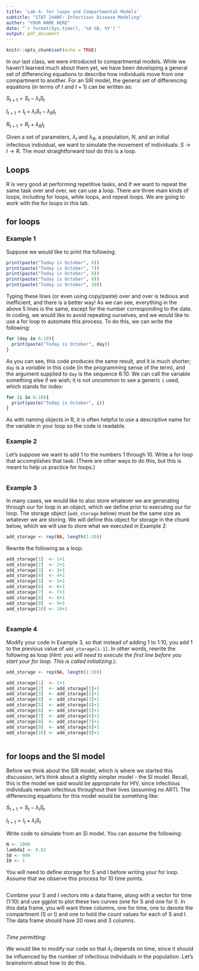 ---
title: 'Lab 4: for loops and Compartmental Models'
subtitle: "STAT 244NF: Infectious Disease Modeling"
author: "YOUR NAME HERE"
date: "`r format(Sys.time(), '%d %B, %Y')`"
output: pdf_document
---

```{r setup, include=FALSE}
knitr::opts_chunk$set(echo = TRUE)
```

In our last class, we were introduced to compartmental models. While we haven't learned much about them yet, we have been developing a general set of differencing equations to describe how individuals move from one compartment to another. For an SIR model, the general set of differencing equations (in terms of $t$ and $t+1$) can be written as:

$S_{t+1}=S_t-\lambda_IS_t$

$I_{t+1}=I_t+\lambda_IS_t-\lambda_RI_t$

$R_{t+1}=R_t+\lambda_RI_t$

Given a set of parameters, $\lambda_I$ and $\lambda_R$, a population, $N$, and an initial infectious individual, we want to simulate the movement of individuals: $S \rightarrow I \rightarrow R$. The most straightforward tool do this is a loop.  

## Loops

R is very good at performing repetitive tasks, and if we want to repeat the same task over and over, we can use a loop. There are three main kinds of loops, including for loops, while loops, and repeat loops. We are going to work with the for loops in this lab.

## for loops

### Example 1

Suppose we would like to print the following: 

```{r}
print(paste("Today is October", 6))
print(paste("Today is October", 7))
print(paste("Today is October", 8))
print(paste("Today is October", 9))
print(paste("Today is October", 10))
```

Typing these lines (or even using copy/paste) over and over is tedious and inefficient, and there is a better way! As we can see, everything in the above 5 lines is the same, except for the number corresponding to the date. In coding, we would like to avoid repeating ourselves, and we would like to use a for loop to automate this process. To do this, we can write the following: 

```{r}
for (day in 6:10){
  print(paste("Today is October", day))
}
```

As you can see, this code produces the same result, and it is much shorter; `day` is a *variable* in this code (in the programming sense of the term), and the argument supplied to `day` is the sequence 6:10. We can call the variable something else if we wish; it is not uncommon to see a generic `i` used, which stands for index:

```{r}
for (i in 6:10){
  print(paste("Today is October", i))
}
```

As with naming objects in R, it is often helpful to use a descriptive name for the variable in your loop so the code is readable. 

### Example 2

Let's suppose we want to add 1 to the numbers 1 through 10. Write a for loop that accomplishes that task. (There are other ways to do this, but this is meant to help us practice for loops.)

```{r}

```

### Example 3

In many cases, we would like to also store whatever we are generating through our for loop in an object, which we define prior to executing our for loop. The storage object (`add_storage` below) must be the same size as whatever we are storing. We will define this object for storage in the chunk below, which we will use to store what we executed in Example 2: 

```{r}
add_storage <- rep(NA, length(1:10))
```

Rewrite the following as a loop:

```{r}
add_storage[1]  <- 1+1
add_storage[2]  <- 2+1
add_storage[3]  <- 3+1
add_storage[4]  <- 4+1
add_storage[5]  <- 5+1
add_storage[6]  <- 6+1
add_storage[7]  <- 7+1
add_storage[8]  <- 8+1
add_storage[9]  <- 9+1
add_storage[10] <- 10+1
```

```{r}

```


### Example 4

Modify your code in Example 3, so that instead of adding 1 to 1:10, you add 1 to the previous value of `add_storage[i-1]`. In other words, rewrite the following as loop (*Hint: you will need to execute the first line before you start your for loop. This is called initializing.*):

```{r}
add_storage <- rep(NA, length(1:10))

add_storage[1]  <- 1+1
add_storage[2]  <- add_storage[1]+1
add_storage[3]  <- add_storage[2]+1
add_storage[4]  <- add_storage[3]+1
add_storage[5]  <- add_storage[4]+1
add_storage[6]  <- add_storage[5]+1
add_storage[7]  <- add_storage[6]+1
add_storage[8]  <- add_storage[7]+1
add_storage[9]  <- add_storage[8]+1
add_storage[10] <- add_storage[9]+1
```

```{r}

```


## for loops and the SI model 

Before we think about the SIR model, which is where we started this discussion, let's think about a slightly simpler model - the SI model. Recall, this is the model we said would be appropriate for HIV, since infectious individuals remain infectious throughout their lives (assuming no ART). The differencing equations for this model would be something like:

$S_{t+1}=S_t-\lambda_IS_t$

$I_{t+1}=I_t+\lambda_IS_t$

Write code to simulate from an SI model. You can assume the following:

```{r}
N <- 1000
lambdaI <- 0.02
S0 <- 999
I0 <- 1
```

You will need to define storage for S and I before writing your for loop. Assume that we observe this process for 10 time points.

```{r}

```

Combine your S and I vectors into a data frame, along with a vector for time (1:10) and use ggplot to plot these two curves (one for S and one for I). In this data frame, you will want three columns, one for time, one to denote the compartment (S or I) and one to hold the count values for each of S and I. The data frame should have 20 rows and 3 columns.

```{r}

```

*Time permitting:*

We would like to modify our code so that $\lambda_I$ depends on time, since it should be influenced by the number of infectious individuals in the population. Let's brainstorm about how to do this.

```{r}

```


